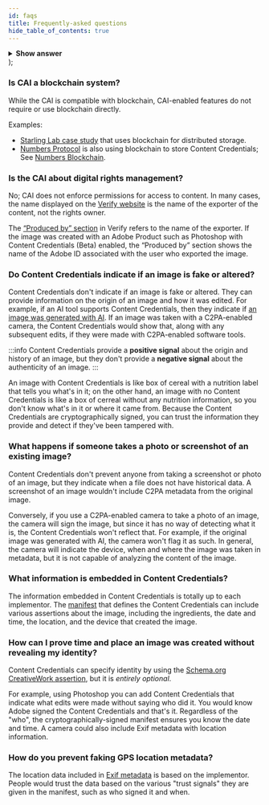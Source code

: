 ```yaml
---
id: faqs
title: Frequently-asked questions
hide_table_of_contents: true
---
```



<TOCInline toc={toc} />

  <details style={{ backgroundColor: '#fff', marginRight: '20px' }}>
    <summary>
      <b>Show answer</b>
    </summary>
    {children}
  </details>
);

### Is CAI a blockchain system?

<FaqAnswer>

While the CAI is compatible with blockchain, CAI-enabled features do not require or use blockchain directly.

Examples:

- [Starling Lab case study](https://www.starlinglab.org/78days/) that uses blockchain for distributed storage.
- [Numbers Protocol](https://www.numbersprotocol.io/) is also using blockchain to store Content Credentials; See [Numbers Blockchain](https://docs.numbersprotocol.io/developers/numbers-blockchain).

</FaqAnswer>

### Is the CAI about digital rights management?

<FaqAnswer>

No; CAI does not enforce permissions for access to content. In many cases, the name displayed on the [Verify website](https://contentcredentials.org/verify) is the name of the exporter of the content, not the rights owner.

The [“Produced by” section](verify#produced-by) in Verify refers to the name of the exporter. If the image was created with an Adobe Product such as Photoshop with Content Credentials (Beta) enabled, the “Produced by” section shows the name of the Adobe ID associated with the user who exported the image.

</FaqAnswer>

### Do Content Credentials indicate if an image is fake or altered?

<FaqAnswer>

Content Credentials don't indicate if an image is fake or altered. They can provide information on the origin of an image and how it was edited. For example, if an AI tool supports Content Credentials, then they indicate if [an image was generated with AI](manifest/assertions-actions#generative-ai-action). If an image was taken with a C2PA-enabled camera, the Content Credentials would show that, along with any subsequent edits, if they were made with C2PA-enabled software tools.

:::info
Content Credentials provide a **positive signal** about the origin and history of an image, but they don't provide a **negative signal** about the authenticity of an image.
:::

An image with Content Credentials is like box of cereal with a nutrition label that tells you what's in it; on the other hand, an image with no Content Credentials is like a box of cerreal without any nutrition information, so you don't know what's in it or where it came from. Because the Content Credentials are cryptographically signed, you can trust the information they provide and detect if they've been tampered with.

</FaqAnswer>

### What happens if someone takes a photo or screenshot of an existing image?

<FaqAnswer>

Content Credentials don't prevent anyone from taking a screenshot or photo of an image, but they indicate when a file does not have historical data. A screenshot of an image wouldn't include C2PA metadata from the original image.

Conversely, if you use a C2PA-enabled camera to take a photo of an image, the camera will sign the image, but since it has no way of detecting what it is, the Content Credentials won't reflect that. For example, if the original image was generated with AI, the camera won't flag it as such. In general, the camera will indicate the device, when and where the image was taken in metadata, but it is not capable of analyzing the content of the image.

</FaqAnswer>

### What information is embedded in Content Credentials?

<FaqAnswer>

The information embedded in Content Credentials is totally up to each implementor.
The [manifest](manifest/understanding-manifest) that defines the Content Credentials
can include various assertions about the image, including the ingredients, the
date and time, the location, and the device that created the image.

</FaqAnswer>

### How can I prove time and place an image was created without revealing my identity?

<FaqAnswer>

Content Credentials can specify identity by using the [Schema.org CreativeWork assertion](manifest/assertions-actions#creative-work-assertion), but it is _entirely optional_.

For example, using Photoshop you
can add Content Credentials that indicate what edits were made without saying who
did it. You would know Adobe signed the Content Credentials and that's it. Regardless
of the "who", the cryptographically-signed manifest ensures you know the date and
time. A camera could also include Exif metadata with location information.

</FaqAnswer>

### How do you prevent faking GPS location metadata?

<FaqAnswer>

The location data included in [Exif metadata](manifest/assertions-actions#exif-assertion) is based on the implementor. People would trust the data based on the various "trust signals" they are given in the manifest, such as who signed it and when.

</FaqAnswer>
